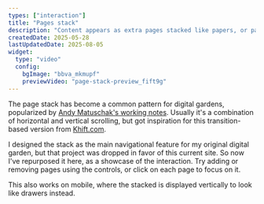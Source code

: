 ```yaml
---
types: ["interaction"]
title: "Pages stack"
description: "Content appears as extra pages stacked like papers, or pages of a book."
createdDate: 2025-05-28
lastUpdatedDate: 2025-08-05
widget:
  type: "video"
  config:
    bgImage: "bbva_mkmupf"
    previewVideo: "page-stack-preview_fift9g"
---
```


The page stack has become a common pattern for digital gardens, popularized by [Andy Matuschak's working notes](https://notes.andymatuschak.org/About_these_notes). Usually it's a combination of horizontal and vertical scrolling, but got inspiration for this transition-based version from [Khift.com](https://khift.com/).

I designed the stack as the main navigational feature for my original digital garden, but that project was dropped in favor of this current site. So now I've repurposed it here, as a showcase of the interaction. Try adding or removing pages using the controls, or click on each page to focus on it.

This also works on mobile, where the stacked is displayed vertically to look like drawers instead.
